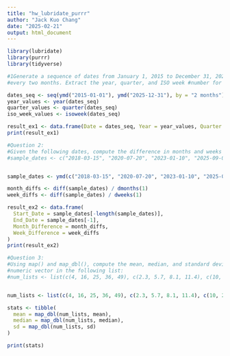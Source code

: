 ```yaml
---
title: "hw_lubridate_purrr"
author: "Jack Kuo Chang"
date: "2025-02-21"
output: html_document
---
```


```r
library(lubridate)
library(purrr)
library(tidyverse)
```

```r
#1Generate a sequence of dates from January 1, 2015 to December 31, 2025, spaced by
#every two months. Extract the year, quarter, and ISO week #number for each date.

dates_seq <- seq(ymd("2015-01-01"), ymd("2025-12-31"), by = "2 months")
year_values <- year(dates_seq)
quarter_values <- quarter(dates_seq)
iso_week_values <- isoweek(dates_seq)

result_ex1 <- data.frame(Date = dates_seq, Year = year_values, Quarter = quarter_values, ISO_Week = iso_week_values)
print(result_ex1)
```

```r
#Question 2:
#Given the following dates, compute the difference in months and weeks between each #consecutive pair.
#sample_dates <- c("2018-03-15", "2020-07-20", "2023-01-10", "2025-09-05")


sample_dates <- ymd(c("2018-03-15", "2020-07-20", "2023-01-10", "2025-09-05"))

month_diffs <- diff(sample_dates) / dmonths(1)  
week_diffs <- diff(sample_dates) / dweeks(1) 

result_ex2 <- data.frame(
  Start_Date = sample_dates[-length(sample_dates)],
  End_Date = sample_dates[-1],
  Month_Difference = month_diffs,
  Week_Difference = week_diffs
)
print(result_ex2)
```
```r
#Question 3:
#Using map() and map_dbl(), compute the mean, median, and standard deviation for each
#numeric vector in the following list:
#num_lists <- list(c(4, 16, 25, 36, 49), c(2.3, 5.7, 8.1, 11.4), c(10, 20, 30, 40, 50))


num_lists <- list(c(4, 16, 25, 36, 49), c(2.3, 5.7, 8.1, 11.4), c(10, 20, 30, 40, 50))

stats <- tibble(
  mean = map_dbl(num_lists, mean),
  median = map_dbl(num_lists, median),
  sd = map_dbl(num_lists, sd)
)

print(stats)
```

